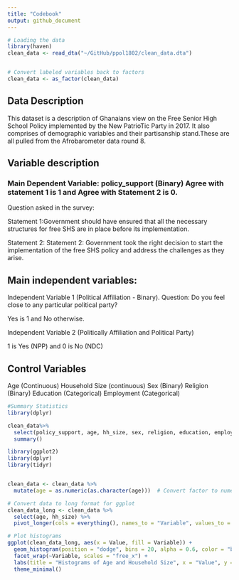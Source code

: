 ```yaml
---
title: "Codebook"
output: github_document
---
```


```r
# Loading the data
library(haven)
clean_data <- read_dta("~/GitHub/ppol1802/clean_data.dta")


# Convert labeled variables back to factors
clean_data <- as_factor(clean_data)

```

## Data Description
This dataset is a description of Ghanaians view on the Free Senior High School Policy implemented by the New PatrioTic Party in 2017. It also comprises of demographic variables and their partisanship stand.These are all pulled from the Afrobarometer data round 8.


## Variable description
### Main Dependent Variable: policy_support (Binary) Agree with statement 1 is 1 and Agree with Statement 2 is 0.
Question asked in the survey: 

Statement 1:Government should have ensured that all the necessary structures for free SHS are in place before its implementation. 

Statement 2: Statement 2: Government took the right decision to start the implementation of the free SHS policy and address the challenges as they arise.   


## Main independent variables: 
Independent Variable 1 (Political Affiliation - Binary). Question:  Do you feel close to any particular political party?

Yes is 1 and No otherwise.


Independent Variable 2 (Politically Affiliation and Political Party)

1 is Yes (NPP) and 0 is No (NDC)

## Control Variables

Age (Continuous)
Household Size (continuous)
Sex (Binary)
Religion (Binary)
Education (Categorical)
Employment (Categorical)


```r
#Summary Statistics
library(dplyr)

clean_data%>% 
  select(policy_support, age, hh_size, sex, religion, education, employment) %>% 
  summary()
```



```r
library(ggplot2)
library(dplyr)
library(tidyr)


clean_data <- clean_data %>%
  mutate(age = as.numeric(as.character(age)))  # Convert factor to numeric

# Convert data to long format for ggplot
clean_data_long <- clean_data %>%
  select(age, hh_size) %>%
  pivot_longer(cols = everything(), names_to = "Variable", values_to = "Value")

# Plot histograms
ggplot(clean_data_long, aes(x = Value, fill = Variable)) +
  geom_histogram(position = "dodge", bins = 20, alpha = 0.6, color = "black") +
  facet_wrap(~Variable, scales = "free_x") +
  labs(title = "Histograms of Age and Household Size", x = "Value", y = "Frequency") +
  theme_minimal()
```



